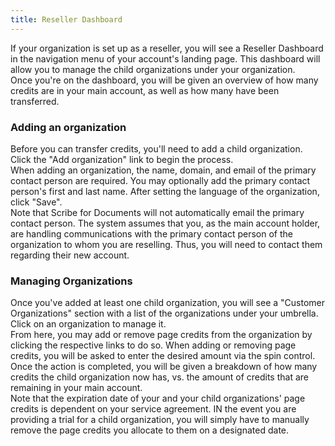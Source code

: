```yaml
---
title: Reseller Dashboard
---
```



If your organization is set up as a reseller, you will see a Reseller Dashboard in the navigation menu of your account's landing page. This dashboard will allow you to manage the child organizations under your organization.  
Once you're on the dashboard, you will be given an overview of how many credits are in your main account, as well as how many have been transferred.

### Adding an organization

Before you can transfer credits, you'll need to add a child organization. Click the "Add organization" link to begin the process.  
When adding an organization, the name, domain, and email of the primary contact person are required. You may optionally add the primary contact person's first and last name. After setting the language of the organization, click "Save".  
Note that Scribe for Documents will not automatically email the primary contact person. The system assumes that you, as the main account holder, are handling communications with the primary contact person of the organization to whom you are reselling. Thus, you will need to contact them regarding their new account.

### Managing Organizations

Once you've added at least one child organization, you will see a "Customer Organizations" section with a list of the organizations under your umbrella. Click on an organization to manage it.   
From here, you may add or remove page credits from the organization by clicking the respective links to do so. When adding or removing page credits, you will be asked to enter the desired amount via the spin control. Once the action is completed, you will be given a breakdown of how many credits the child organization now has, vs. the amount of credits that are remaining in your main account.  
Note that the expiration date of your and your child organizations' page credits is dependent on your service agreement. IN the event you are providing a trial for a child organization, you will simply have to manually remove the page credits you allocate to them on a designated date.